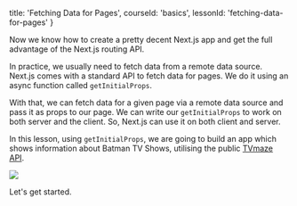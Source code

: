
  title: 'Fetching Data for Pages',
  courseId: 'basics',
  lessonId: 'fetching-data-for-pages'
}

Now we know how to create a pretty decent Next.js app and get the full advantage of the Next.js routing API.

In practice, we usually need to fetch data from a remote data source. Next.js comes with a standard API to fetch data for pages. We do it using an async function called `getInitialProps`.

With that, we can fetch data for a given page via a remote data source and pass it as props to our page. We can write our `getInitialProps` to work on both server and the client. So, Next.js can use it on both client and server.

In this lesson, using `getInitialProps`, we are going to build an app which shows information about Batman TV Shows, utilising the public [TVmaze API](http://www.tvmaze.com/api).

![](https://cloud.githubusercontent.com/assets/50838/26300776/bbf275ee-3efc-11e7-8304-df96c7c7cad5.png)

Let's get started.

